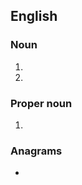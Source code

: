 ==English==

===Noun===
{{en-noun|-}}

#{{initialism of|en|{{w|Self-Aid Buddy Care}}}}
#{{initialism of|en|w:Stand and Be Counted|}}

===Proper noun===
{{en-proper noun|-}}
#{{lb|en|South Africa}} {{initialism of|en|w:South African Broadcasting Company|}}

===Anagrams===
* {{anagrams|en|a=abcs|ABCS|ABCs|B. A. Sc.|B.A.Sc.|BACS|BACs|BASc|CBSA|SCBA|bacs|cabs|scab}}